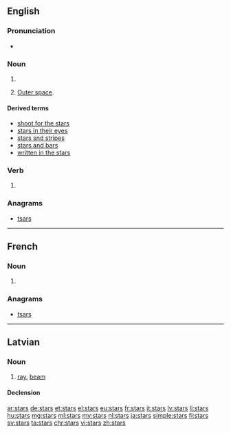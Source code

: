 ==English==

===Pronunciation===
* {{audio|en-us-stars.ogg|Audio (US)|lang=en}}

===Noun===
{{head|en|plural}}

# {{plural of|star|lang=en}}
# {{context|with “the”|lang=en}} [[outer space|Outer space]].

====Derived terms====
* [[shoot for the stars]]
* [[stars in their eyes]]
* [[stars snd stripes]]
* [[stars and bars]]
* [[written in the stars]]

===Verb===
{{head|en}}

# {{en-third-person singular of|star}}

===Anagrams===
* [[tsars#English|tsars]]

----

==French==

===Noun===
{{head|fr|plural}} {{g|f-p}}

# {{plural of|star|lang=fr}}

===Anagrams===
* [[tsars#French|tsars]]

----

==Latvian==
{{wikipedia|lang=lv}}

===Noun===
{{lv-noun|m|1st}}

# [[ray]], [[beam]]

====Declension====
{{lv-decl-noun|star|s|1st}}

[[ar:stars]]
[[de:stars]]
[[et:stars]]
[[el:stars]]
[[eu:stars]]
[[fr:stars]]
[[it:stars]]
[[lv:stars]]
[[li:stars]]
[[hu:stars]]
[[mg:stars]]
[[ml:stars]]
[[my:stars]]
[[nl:stars]]
[[ja:stars]]
[[simple:stars]]
[[fi:stars]]
[[sv:stars]]
[[ta:stars]]
[[chr:stars]]
[[vi:stars]]
[[zh:stars]]